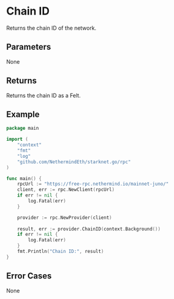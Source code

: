 # Chain ID

Returns the chain ID of the network.

## Parameters

None

## Returns

Returns the chain ID as a Felt.

## Example

```go
package main

import (
	"context"
	"fmt"
	"log"
	"github.com/NethermindEth/starknet.go/rpc"
)

func main() {
	rpcUrl := "https://free-rpc.nethermind.io/mainnet-juno/"
	client, err := rpc.NewClient(rpcUrl)
	if err != nil {
		log.Fatal(err)
	}

	provider := rpc.NewProvider(client)
	
	result, err := provider.ChainID(context.Background())
	if err != nil {
		log.Fatal(err)
	}
	fmt.Println("Chain ID:", result)
}
```

## Error Cases

None 